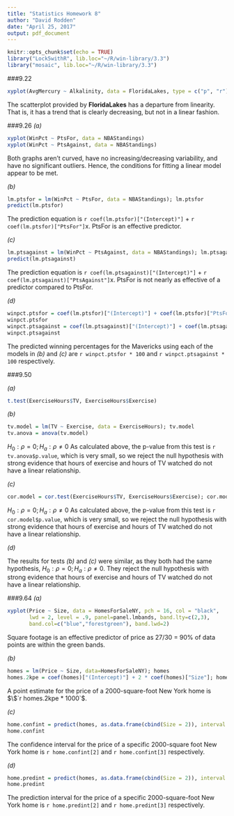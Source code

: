 ```yaml
---
title: "Statistics Homework 8"
author: "David Rodden"
date: "April 25, 2017"
output: pdf_document
---
```


```r
knitr::opts_chunk$set(echo = TRUE)
library("Lock5withR", lib.loc="~/R/win-library/3.3")
library("mosaic", lib.loc="~/R/win-library/3.3")
```
###9.22
```r
xyplot(AvgMercury ~ Alkalinity, data = FloridaLakes, type = c("p", "r"), pch = 16, col = "black")
```
The scatterplot provided by **FloridaLakes** has a departure from linearity. That is, it has a trend that is clearly decreasing, but not in a linear fashion.


###9.26
*(a)*

```r
xyplot(WinPct ~ PtsFor, data = NBAStandings)
xyplot(WinPct ~ PtsAgainst, data = NBAStandings)
```
Both graphs aren't curved, have no increasing/decreasing variability, and have no significant outliers. Hence, the conditions for fitting a linear model appear to be met.

*(b)*

```r
lm.ptsfor = lm(WinPct ~ PtsFor, data = NBAStandings); lm.ptsfor
predict(lm.ptsfor)
```
The prediction equation is `r coef(lm.ptsfor)["(Intercept)"]` + `r coef(lm.ptsfor)["PtsFor"]`x. PtsFor is an effective predictor.

*(c)*

```r
lm.ptsagainst = lm(WinPct ~ PtsAgainst, data = NBAStandings); lm.ptsagainst
predict(lm.ptsagainst)
```
The prediction equation is `r coef(lm.ptsagainst)["(Intercept)"]` + `r coef(lm.ptsagainst)["PtsAgainst"]`x. PtsFor is not nearly as effective of a predictor compared to PtsFor.

*(d)*

```r
winpct.ptsfor = coef(lm.ptsfor)["(Intercept)"] + coef(lm.ptsfor)["PtsFor"] * 100.2
winpct.ptsfor
winpct.ptsagainst = coef(lm.ptsagainst)["(Intercept)"] + coef(lm.ptsagainst)["PtsAgainst"] * 100.2
winpct.ptsagainst
```
The predicted winning percentages for the Mavericks using each of the models in *(b)* and *(c)* are `r winpct.ptsfor * 100` and `r winpct.ptsagainst * 100` respectively.

###9.50

*(a)*

```r
t.test(ExerciseHours$TV, ExerciseHours$Exercise)
```

*(b)*

```r
tv.model = lm(TV ~ Exercise, data = ExerciseHours); tv.model
tv.anova = anova(tv.model)
```
$H_0: \rho = 0; H_a: \rho \neq 0$
As calculated above, the p-value from this test is `r tv.anova$p.value`, which is very small, so we reject the null hypothesis with strong evidence that hours of exercise and hours of TV watched do not have a linear relationship.

*(c)*

```r
cor.model = cor.test(ExerciseHours$TV, ExerciseHours$Exercise); cor.model
```
$H_0: \rho = 0; H_a: \rho \neq 0$
As calculated above, the p-value from this test is `r cor.model$p.value`, which is very small, so we reject the null hypothesis with strong evidence that hours of exercise and hours of TV watched do not have a linear relationship.

*(d)*

The results for tests *(b)* and *(c)* were similar, as they both had the same hypothesis, $H_0: \rho = 0; H_a: \rho \neq 0$. They reject the null hypothesis with strong evidence that hours of exercise and hours of TV watched do not have a linear relationship.


###9.64
*(a)*

```r
xyplot(Price ~ Size, data = HomesForSaleNY, pch = 16, col = "black", 
       lwd = 2, level = .9, panel=panel.lmbands, band.lty=c(2,3),
       band.col=c("blue","forestgreen"), band.lwd=2)
```
Square footage is an effective predictor of price as 27/30 = 90% of data points are within the green bands.

*(b)*

```r
homes = lm(Price ~ Size, data=HomesForSaleNY); homes
homes.2kpe = coef(homes)["(Intercept)"] + 2 * coef(homes)["Size"]; homes.2kpe
```
A point estimate for the price of a 2000-square-foot New York home is $\$`r homes.2kpe * 1000`$.

*(c)*

```r
home.confint = predict(homes, as.data.frame(cbind(Size = 2)), interval = "confidence", level = .9)
home.confint
```
The confidence interval for the price of a specific 2000-square foot New York home is `r home.confint[2]` and `r home.confint[3]` respectively.

*(d)*

```r
home.predint = predict(homes, as.data.frame(cbind(Size = 2)), interval = "prediction", level = .9)
home.predint
```
The prediction interval for the price of a specific 2000-square-foot New York home is `r home.predint[2]` and `r home.predint[3]` respectively.
